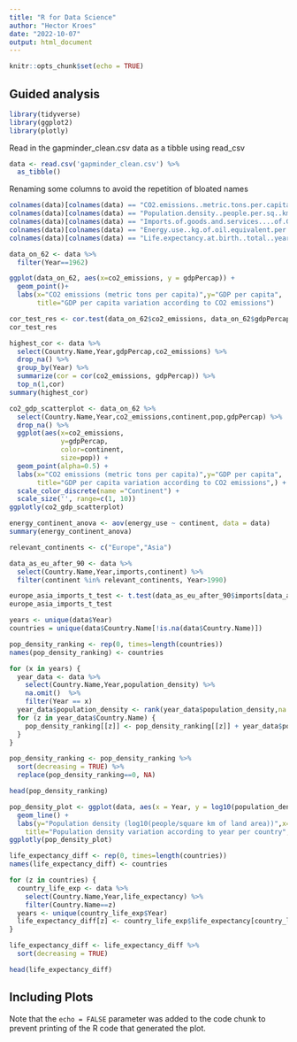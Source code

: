 ```yaml
---
title: "R for Data Science"
author: "Hector Kroes"
date: "2022-10-07"
output: html_document
---
```


```r
knitr::opts_chunk$set(echo = TRUE)
```

## Guided analysis


```r
library(tidyverse)
library(ggplot2)
library(plotly)
```

Read in the gapminder_clean.csv data as a tibble using read_csv

```r
data <- read.csv('gapminder_clean.csv') %>%
  as_tibble()
```

Renaming some columns to avoid the repetition of bloated names

```r
colnames(data)[colnames(data) == "CO2.emissions..metric.tons.per.capita."] <- "co2_emissions"
colnames(data)[colnames(data) == "Population.density..people.per.sq..km.of.land.area."] <- "population_density"
colnames(data)[colnames(data) == "Imports.of.goods.and.services....of.GDP."] <- "imports"
colnames(data)[colnames(data) == "Energy.use..kg.of.oil.equivalent.per.capita."] <- "energy_use"
colnames(data)[colnames(data) == "Life.expectancy.at.birth..total..years."] <- "life_expectancy"
```

```r
data_on_62 <- data %>% 
  filter(Year==1962)
```

```r
ggplot(data_on_62, aes(x=co2_emissions, y = gdpPercap)) +
  geom_point()+
  labs(x="CO2 emissions (metric tons per capita)",y="GDP per capita",
       title="GDP per capita variation according to CO2 emissions")
```

```r
cor_test_res <- cor.test(data_on_62$co2_emissions, data_on_62$gdpPercap)
cor_test_res
```

```r
highest_cor <- data %>%
  select(Country.Name,Year,gdpPercap,co2_emissions) %>%
  drop_na() %>%
  group_by(Year) %>% 
  summarize(cor = cor(co2_emissions, gdpPercap)) %>%
  top_n(1,cor)
summary(highest_cor)
```

```r
co2_gdp_scatterplot <- data_on_62 %>%
  select(Country.Name,Year,co2_emissions,continent,pop,gdpPercap) %>%
  drop_na() %>%
  ggplot(aes(x=co2_emissions, 
             y=gdpPercap,
             color=continent,
             size=pop)) + 
  geom_point(alpha=0.5) +
  labs(x="CO2 emissions (metric tons per capita)",y="GDP per capita",
       title="GDP per capita variation according to CO2 emissions",) +
  scale_color_discrete(name ="Continent") +
  scale_size('', range=c(1, 10))
ggplotly(co2_gdp_scatterplot)
```

```r
energy_continent_anova <- aov(energy_use ~ continent, data = data)
summary(energy_continent_anova)
```

```r
relevant_continents <- c("Europe","Asia")

data_as_eu_after_90 <- data %>% 
  select(Country.Name,Year,imports,continent) %>%
  filter(continent %in% relevant_continents, Year>1990)

europe_asia_imports_t_test <- t.test(data_as_eu_after_90$imports[data_as_eu_after_90$continent=='Europe'],data_as_eu_after_90$Imports.of.goods.and.services....of.GDP.[data_as_eu_after_90$continent=='Asia'])
europe_asia_imports_t_test
```

```r
years <- unique(data$Year)
countries = unique(data$Country.Name[!is.na(data$Country.Name)])

pop_density_ranking <- rep(0, times=length(countries))
names(pop_density_ranking) <- countries

for (x in years) {
  year_data <- data %>% 
    select(Country.Name,Year,population_density) %>%
    na.omit()  %>%
    filter(Year == x)
  year_data$population_density <- rank(year_data$population_density,na.last = TRUE)
  for (z in year_data$Country.Name) {
    pop_density_ranking[[z]] <- pop_density_ranking[[z]] + year_data$population_density[year_data$Country.Name==z]
  }
}

pop_density_ranking <- pop_density_ranking %>%
  sort(decreasing = TRUE) %>%
  replace(pop_density_ranking==0, NA)

head(pop_density_ranking)
```

```r
pop_density_plot <- ggplot(data, aes(x = Year, y = log10(population_density), group = Country.Name, color = Country.Name, label = Country.Name)) +
  geom_line() +
  labs(y="Population density (log10(people/square km of land area))",x="Year",
    title="Population density variation according to year per country",)
ggplotly(pop_density_plot)
```

```r
life_expectancy_diff <- rep(0, times=length(countries))
names(life_expectancy_diff) <- countries

for (z in countries) {
  country_life_exp <- data %>% 
    select(Country.Name,Year,life_expectancy) %>%
    filter(Country.Name==z)
  years <- unique(country_life_exp$Year)
  life_expectancy_diff[z] <- country_life_exp$life_expectancy[country_life_exp$Year==tail(years,1)] - country_life_exp$life_expectancy[country_life_exp$Year==head(years,1)] 
}

life_expectancy_diff <- life_expectancy_diff %>%
  sort(decreasing = TRUE)

head(life_expectancy_diff)
```

## Including Plots



Note that the `echo = FALSE` parameter was added to the code chunk to prevent printing of the R code that generated the plot.
